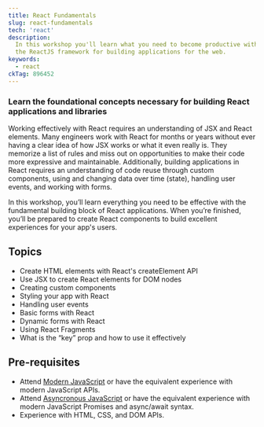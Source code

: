 ```yaml
---
title: React Fundamentals
slug: react-fundamentals
tech: 'react'
description:
  In this workshop you'll learn what you need to become productive with using
  the ReactJS framework for building applications for the web.
keywords:
  - react
ckTag: 896452
---
```


### Learn the foundational concepts necessary for building React applications and libraries

Working effectively with React requires an understanding of JSX and React
elements. Many engineers work with React for months or years without ever having
a clear idea of how JSX works or what it even really is. They memorize a list of
rules and miss out on opportunities to make their code more expressive and
maintainable. Additionally, building applications in React requires an
understanding of code reuse through custom components, using and changing data
over time (state), handling user events, and working with forms.

In this workshop, you’ll learn everything you need to be effective with the
fundamental building block of React applications. When you’re finished, you’ll
be prepared to create React components to build excellent experiences for your
app's users.

## Topics

- Create HTML elements with React's createElement API
- Use JSX to create React elements for DOM nodes
- Creating custom components
- Styling your app with React
- Handling user events
- Basic forms with React
- Dynamic forms with React
- Using React Fragments
- What is the “key” prop and how to use it effectively

## Pre-requisites

- Attend [Modern JavaScript](/workshops/modern-javascript) or have the
  equivalent experience with modern JavaScript APIs.
- Attend [Asyncronous JavaScript](/workshops/asynchronous-javascript) or have
  the equivalent experience with modern JavaScript Promises and async/await
  syntax.
- Experience with HTML, CSS, and DOM APIs.
